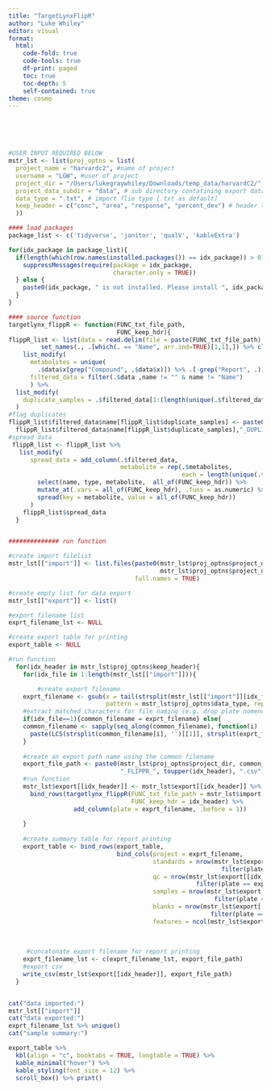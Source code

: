 ```yaml
---
title: "TargetLynxFlipR"
author: "Luke Whiley"
editor: visual
format:
  html:
    code-fold: true
    code-tools: true
    df-print: paged
    toc: true
    toc-depth: 5
    self-contained: true
theme: cosmo
---
```


<!--# Quarto notebook for flipping targetLynx data -->

<!--# Notebook instructions: -->

\
<!--# User options are included in chunk 1 -->\
<!--# project folder must be set up as parent_directory/data-->\
<!--# default data type: import = .txt; export = .csv -->

<!--# required packages: 'tidyverse', 'janitor', 'qualV', 'kableExtra' -->

```r

#USER INPUT REQUIRED BELOW
mstr_lst <- list(proj_optns = list(
  project_name = "harvardc2", #name of project
  username = "LGW", #user of project
  project_dir = "/Users/lukegraywhiley/Downloads/temp_data/harvardC2/",
  project_data_subdir = "data", # sub directory contatining export data from TargetLynx
  data_type = ".txt", # import flie type [.txt as default]
  keep_header = c("conc", "area", "response", "percent_dev") # header to keep [e.g c("response", "conc", "area") etc]
  ))

```

<!--# load packages and flip data-->

```r

#### load packages
package_list <- c('tidyverse', 'janitor', 'qualV', 'kableExtra')

for(idx_package in package_list){
  if(length(which(row.names(installed.packages()) == idx_package)) > 0){
    suppressMessages(require(package = idx_package,
                             character.only = TRUE))
  } else {
    paste0(idx_package, " is not installed. Please install ", idx_package, " before continuing.") %>% print()
  }
}

#### source function
targetlynx_flippR <- function(FUNC_txt_file_path,
                              FUNC_keep_hdr){
flippR_list <- list(data = read.delim(file = paste(FUNC_txt_file_path), sep = "\t",header=FALSE) %>% as_tibble() %>%
         set_names(., .[which(. == "Name", arr.ind=TRUE)[1,1],]) %>% clean_names()) %>%
    list_modify(
      metabolites = unique(
        .$data$x[grep("Compound", .$data$x)]) %>% .[-grep("Report", .)] %>% sub(".*:  ", "", .), 
      filtered_data = filter(.$data ,name != "" & name != "Name")
      ) %>% 
  list_modify(
    duplicate_samples = .$filtered_data[1:(length(unique(.$filtered_data$x))),][["name"]] %>% duplicated()
  ) 
#flag duplicates
flippR_list$filtered_data$name[flippR_list$duplicate_samples] <- paste0(
  flippR_list$filtered_data$name[flippR_list$duplicate_samples],"_DUPLICAED")
#spread data
 flippR_list <- flippR_list %>%
   list_modify(
      spread_data = add_column(.$filtered_data, 
                               metabolite = rep(.$metabolites, 
                                                each = length(unique(.$filtered_data$name)))) %>% 
        select(name, type, metabolite,  all_of(FUNC_keep_hdr)) %>% 
        mutate_at(.vars = all_of(FUNC_keep_hdr), .funs = as.numeric) %>%
        spread(key = metabolite, value = all_of(FUNC_keep_hdr))
      )
    flippR_list$spread_data
  }


############## run function

#create import filelist
mstr_lst[["import"]] <- list.files(paste0(mstr_lst$proj_optns$project_dir,
                                          mstr_lst$proj_optns$project_data_subdir),
                                   full.names = TRUE)

#create empty list for data export
mstr_lst[["export"]] <- list()

#export filename list 
exprt_filename_lst <- NULL

#create export table for printing
export_table <- NULL

#run function
  for(idx_header in mstr_lst$proj_optns$keep_header){
    for(idx_file in 1:length(mstr_lst[["import"]])){

        #create export filename
    exprt_filename <- gsub(x = tail(strsplit(mstr_lst[["import"]][idx_file], "/")[[1]], n=1), 
                           pattern = mstr_lst$proj_optns$data_type, replacement = "")
    #extract matched characters for file naming (e.g. drop plate nomenclature)
    if(idx_file==1){common_filename = exprt_filename} else{
    common_filename <- sapply(seq_along(common_filename), function(i)
      paste(LCS(strsplit(common_filename[i], '')[[1]], strsplit(exprt_filename[i], '')[[1]])$LCS, collapse = ""))
    }
    
    #create an export path name using the common filename
    export_file_path <- paste0(mstr_lst$proj_optns$project_dir, common_filename, 
                               "_FLIPPR_", toupper(idx_header), ".csv")
    #run function
    mstr_lst$export[[idx_header]] <- mstr_lst$export[[idx_header]] %>% 
      bind_rows(targetlynx_flippR(FUNC_txt_file_path = mstr_lst$import[idx_file],
                                  FUNC_keep_hdr = idx_header) %>%
                  add_column(plate = exprt_filename, .before = 1))
    
    }
    
    #create summary table for report printing
    export_table <- bind_rows(export_table,
                              bind_cols(project = exprt_filename,
                                        standards = nrow(mstr_lst$export[[idx_header]] %>% 
                                                           filter(plate == exprt_filename & type == "Standard")),
                                        qc = nrow(mstr_lst$export[[idx_header]] %>%
                                                    filter(plate == exprt_filename & type == "QC")),
                                        samples = nrow(mstr_lst$export[[idx_header]] %>% 
                                                         filter(plate == exprt_filename & type == "Analyte")),
                                        blanks = nrow(mstr_lst$export[[idx_header]] %>% 
                                                        filter(plate == exprt_filename & type == "Blank")),
                                        features = ncol(mstr_lst$export[[idx_header]])-1))
    
   
    
     #concatonate export filename for report printing
    exprt_filename_lst <- c(exprt_filename_lst, export_file_path)
    #export csv
    write_csv(mstr_lst$export[[idx_header]], export_file_path)
  }


cat("data imported:")
mstr_lst[["import"]]
cat("data exported:")
exprt_filename_lst %>% unique()
cat("sample summary:")


```

```r
export_table %>%
  kbl(align = "c", booktabs = TRUE, longtable = TRUE) %>%
  kable_minimal("hover") %>%
  kable_styling(font_size = 12) %>%
  scroll_box() %>% print()
```
